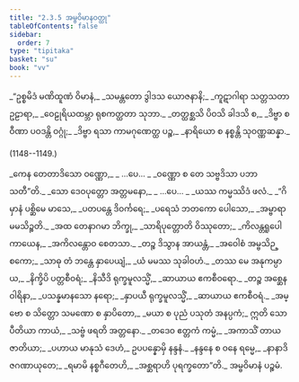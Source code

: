 ```yaml
---
title: "2.3.5 အမ္ဗဝိမာနဝတ္ထု"
tableOfContents: false
sidebar:
  order: 7
type: "tipitaka"
basket: "su"
book: "vv"
---
```



<DynamicBreadcrumb />

<Division number="1146" book="vv">

<Paragraph number="995" type="verses" book="vv">
_“ဥစ္စမိဒံ မဏိထူဏံ ဝိမာနံ,_  
_သမန္တတော ဒွါဒသ ယောဇနာနိ;_  
_ကူဋာဂါရာ သတ္တသတာ ဥဠာရာ,_  
_ဝေဠုရိယထမ္ဘာ ရုစကတ္ထတာ သုဘာ._  

</Paragraph>

</Division>
<Division number="1147" book="vv">

<Paragraph number="996" type="verses" book="vv">
_တတ္ထစ္ဆသိ ပိဝသိ ခါဒသိ စ,_  
_ဒိဗ္ဗာ စ ဝီဏာ ပဝဒန္တိ ဝဂ္ဂုံ;_  
_ဒိဗ္ဗာ ရသာ ကာမဂုဏေတ္ထ ပဉ္စ,_  
_နာရိယော စ နစ္စန္တိ သုဝဏ္ဏဆန္နာ._  


(1148--1149.)
</Paragraph>

<Paragraph number="997" type="verses" book="vv">
_ကေန တေတာဒိသော ဝဏ္ဏော,_  
_ …ပေ… _  
_ဝဏ္ဏော စ တေ သဗ္ဗဒိသာ ပဘာသတီ”တိ._  

</Paragraph>

</Division>
<Division number="1150" book="vv">

<Paragraph number="998" type="verses" book="vv">
_သော ဒေဝပုတ္တော အတ္တမနော,_  
_ …ပေ… _  
_ယဿ ကမ္မဿိဒံ ဖလံ._  

</Paragraph>

</Division>
<Division number="1151" book="vv">

<Paragraph number="999" type="verses" book="vv">
_“ဂိမှာနံ ပစ္ဆိမေ မာသေ,_  
_ပတပန္တေ ဒိဝင်္ကရေ;_  
_ပရေသံ ဘတကော ပေါသော,_  
_အမ္ဗာရာမမသိဉ္စတိ._  

</Paragraph>

</Division>
<Division number="1152" book="vv">

<Paragraph number="1000" type="verses" book="vv">
_အထ တေနာဂမာ ဘိက္ခု,_  
_သာရိပုတ္တောတိ ဝိဿုတော;_  
_ကိလန္တရူပေါ ကာယေန,_  
_အကိလန္တောဝ စေတသာ._  

</Paragraph>

</Division>
<Division number="1153" book="vv">

<Paragraph number="1001" type="verses" book="vv">
_တဉ္စ ဒိသွာန အာယန္တံ,_  
_အဝေါစံ အမ္ဗသိဉ္စကော;_  
_သာဓု တံ ဘန္တေ နှာပေယျံ,_  
_ယံ မမဿ သုခါဝဟံ._  

</Paragraph>

</Division>
<Division number="1154" book="vv">

<Paragraph number="1002" type="verses" book="vv">
_တဿ မေ အနုကမ္ပာယ,_  
_နိက္ခိပိ ပတ္တစီဝရံ;_  
_နိသီဒိ ရုက္ခမူလသ္မိံ,_  
_ဆာယာယ ဧကစီဝရော._  

</Paragraph>

</Division>
<Division number="1155" book="vv">

<Paragraph number="1003" type="verses" book="vv">
_တဉ္စ အစ္ဆေန ဝါရိနာ,_  
_ပသန္နမာနသော နရော;_  
_နှာပယီ ရုက္ခမူလသ္မိံ,_  
_ဆာယာယ ဧကစီဝရံ._  

</Paragraph>

</Division>
<Division number="1156" book="vv">

<Paragraph number="1004" type="verses" book="vv">
_အမ္ဗော စ သိတ္တော သမဏော စ နှာပိတော,_  
_မယာ စ ပုညံ ပသုတံ အနပ္ပကံ;_  
ဣတိ သော ပီတိယာ ကာယံ,_  
_သဗ္ဗံ ဖရတိ အတ္တနော._  

</Paragraph>

</Division>
<Division number="1157" book="vv">

<Paragraph number="1005" type="verses" book="vv">
_တဒေဝ ဧတ္တကံ ကမ္မံ,_  
_အကာသိံ တာယ ဇာတိယာ;_  
_ပဟာယ မာနုသံ ဒေဟံ,_  
ဥပပန္နောမှိ နန္ဒနံ._  

</Paragraph>

</Division>
<Division number="1158" book="vv">

<Paragraph number="1006" type="verses" book="vv">
_နန္ဒနေ စ ဝနေ ရမ္မေ,_  
_နာနာဒိဇဂဏာယုတေ;_  
_ရမာမိ နစ္စဂီတေဟိ,_  
_အစ္ဆရာဟိ ပုရက္ခတော”တိ._  


</Paragraph>
</Division>

<Paragraph number="1007" type="center" book="vv">
အမ္ဗဝိမာနံ ပဉ္စမံ.
</Paragraph>